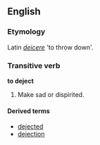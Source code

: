 ==English==

===Etymology===
Latin ''[[deicere]]'' 'to throw down'.

===Transitive verb===
'''to deject'''
# Make sad or dispirited.

====Derived terms====
*[[dejected]]
*[[dejection]]
